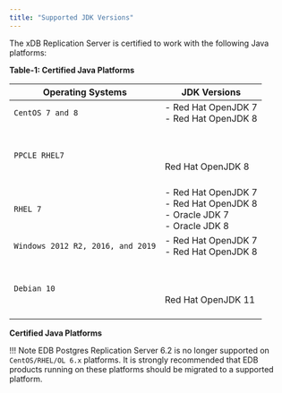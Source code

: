 ```yaml
---
title: "Supported JDK Versions"
---
```


The xDB Replication Server is certified to work with the following Java platforms:

**Table-1: Certified Java Platforms**

| **Operating Systems**                   | **JDK Versions**                                                                                                          |
| --------------------------------------- | ------------------------------------------------------------------------------------------------------------------------- |
| `CentOS 7 and 8`<br />                  | -   Red Hat OpenJDK 7     <br /> -   Red Hat OpenJDK 8     <br />                                                         |
| `PPCLE RHEL7`                           | <br /><br /><br />Red Hat OpenJDK 8<br /><br />                                                                           |
| `RHEL 7`<br />                          | -   Red Hat OpenJDK 7     <br /> -   Red Hat OpenJDK 8     <br /> -   Oracle JDK 7     <br /> -   Oracle JDK 8     <br /> |
| `Windows 2012 R2, 2016, and 2019`<br /> | -   Red Hat OpenJDK 7     <br /> -   Red Hat OpenJDK 8     <br />                                                         |
| `Debian 10`                             | <br /><br /><br />Red Hat OpenJDK 11<br /><br />                                                                          |

**Certified Java Platforms**

!!! Note
    EDB Postgres Replication Server 6.2 is no longer supported on `CentOS/RHEL/OL 6.x` platforms. It is strongly recommended that EDB products running on these platforms should be migrated to a supported platform.
